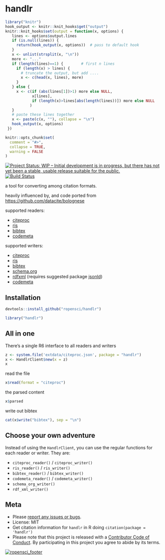 handlr
======

```r
library("knitr")
hook_output <- knitr::knit_hooks$get("output")
knitr::knit_hooks$set(output = function(x, options) {
   lines <- options$output.lines
   if (is.null(lines)) {
     return(hook_output(x, options))  # pass to default hook
   }
   x <- unlist(strsplit(x, "\n"))
   more <- "..."
   if (length(lines)==1) {        # first n lines
     if (length(x) > lines) {
       # truncate the output, but add ....
       x <- c(head(x, lines), more)
     }
   } else {
     x <- c(if (abs(lines[1])>1) more else NULL,
            x[lines],
            if (length(x)>lines[abs(length(lines))]) more else NULL
           )
   }
   # paste these lines together
   x <- paste(c(x, ""), collapse = "\n")
   hook_output(x, options)
 })

knitr::opts_chunk$set(
  comment = "#>",
  collapse = TRUE,
  warning = FALSE
)
```

[![Project Status: WIP – Initial development is in progress, but there has not yet been a stable, usable release suitable for the public.](https://www.repostatus.org/badges/latest/wip.svg)](https://www.repostatus.org/#wip)
[![Build Status](https://travis-ci.com/ropensci/handlr.svg?branch=master)](https://travis-ci.com/ropensci/handlr)

a tool for converting among citation formats.

heavily influenced by, and code ported from <https://github.com/datacite/bolognese>

supported readers:

- [citeproc][]
- [ris][]
- [bibtex][]
- [codemeta][]

supported writers:

- [citeproc][]
- [ris][]
- [bibtex][]
- [schema.org][]
- [rdfxml][] (requires suggested package [jsonld][])
- [codemeta][]

## Installation

```r
devtools::install_github("ropensci/handlr")
```

```r
library("handlr")
```

## All in one

There's a single R6 interface to all readers and writers

```r
z <- system.file('extdata/citeproc.json', package = "handlr")
x <- HandlrClient$new(x = z)
x
```

read the file

```r
x$read(format = "citeproc")
```

the parsed content

```r
x$parsed
```

write out bibtex

```r
cat(x$write("bibtex"), sep = "\n")
```

## Choose your own adventure

Instead of using the `HandlrClient`, you can use the regular functions for each 
reader or writer. They are:

- `citeproc_reader()` / `citeproc_writer()`
- `ris_reader()` / `ris_writer()`
- `bibtex_reader()` / `bibtex_writer()`
- `codemeta_reader()` / `codemeta_writer()`
- `schema_org_writer()`
- `rdf_xml_writer()`

## Meta

* Please [report any issues or bugs](https://github.com/ropensci/handlr/issues).
* License: MIT
* Get citation information for `handlr` in R doing `citation(package = 'handlr')`
* Please note that this project is released with a [Contributor Code of Conduct](CODE_OF_CONDUCT.md).
By participating in this project you agree to abide by its terms.

[![ropensci_footer](https://ropensci.org/public_images/github_footer.png)](https://ropensci.org)


[jsonld]: https://github.com/ropensci/jsonld/
[codemeta]: https://codemeta.github.io/
[citeproc]: https://en.wikipedia.org/wiki/CiteProc
[ris]: https://en.wikipedia.org/wiki/RIS_(file_format)
[bibtex]: http://www.bibtex.org/
[schema.org]: https://schema.org/
[rdfxml]: https://en.wikipedia.org/wiki/RDF/XML
